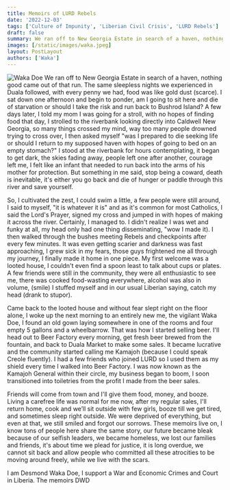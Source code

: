 ```yaml
---
title: Memoirs of LURD Rebels
date: '2022-12-03'
tags: ['Culture of Impunity', 'Liberian Civil Crisis', 'LURD Rebels']
draft: false
summary: We ran off to New Georgia Estate in search of a haven, nothing good came out of that run. The same sleepless nights we experienced in Duala followed, with every penny we had, food was like gold dust (scarce). I sat down one afternoon and begin to ponder, am I going to sit here and die of starvation or should I take the risk and run back to Bushrod Island?
images: [/static/images/waka.jpeg]
layout: PostLayout
authors: ['Waka']
---
```


![Waka Doe](/static/images/waka.jpeg)
We ran off to New Georgia Estate in search of a haven, nothing good came out of that run. The same sleepless nights we experienced in Duala followed, with every penny we had, food was like gold dust (scarce). I sat down one afternoon and begin to ponder, am I going to sit here and die of starvation or should I take the risk and run back to Bushrod Island?
A few days later, I told my mom I was going for a stroll, with no hopes of finding food that day, I strolled to the riverbank looking directly into Caldwell New Georgia, so many things crossed my mind, way too many people drowned trying to cross over, I then asked myself "was I prepared to die seeking life or should I return to my supposed haven with hopes of going to bed on an empty stomach?" I stood at the riverbank for hours contemplating, it began to get dark, the skies fading away, people left one after another, courage left me, I felt like an infant that needed to run back into the arms of his mother for protection. But something in me said, stop being a coward, death is inevitable, it's either you go back and die of hunger or paddle through this river and save yourself.

So, I cultivated the zest, I could swim a little, a few people were still around, I said to myself, "it is whatever it is" and as it's common for most Catholics, I said the Lord's Prayer, signed my cross and jumped in with hopes of making it across the river. Certainly, I managed to. I didn't realize I was wet and funky at all, my head only had one thing disseminating, "wow I made it).
I then walked through the bushes meeting Rebels and checkpoints after every few minutes. It was even getting scarier and darkness was fast approaching, I grew sick in my fears, those guys frightened me all through my journey, I finally made it home in one piece. My first welcome was a looted house, I couldn't even find a spoon least to talk about cups or plates. A few friends were still in the community, they were all enthusiastic to see me, there was cooked food-wasting everywhere, alcohol was also in volume, (smile) I stuffed myself and in our usual Liberian saying, catch my head (drank to stupor).

Came back to the looted house and without fear slept right on the floor alone, I woke up the next morning to an entirely new me, the vigilant Waka Doe, I found an old gown laying somewhere in one of the rooms and four empty 5 gallons and a wheelbarrow. That was how I started selling beer. I'll head out to Beer Factory every morning, get fresh beer brewed from the fountain, and back to Duala Market to make some sales. It became lucrative and the community started calling me Kamajoh (because I could speak Creole fluently). I had a few friends who joined LURD so I used them as my shield every time I walked into Beer Factory. I was now known as the Kamajoh General within their circle, my business began to boom, I soon transitioned into toiletries from the profit I made from the beer sales.

Friends will come from town and I'll give them food, money, and booze. Living a carefree life was normal for me now, after my regular sales, I'll return home, cook and we’ll sit outside with few girls, booze till we get tired, and sometimes sleep right outside. We were deprived of everything, but even at that, we still smiled and forgot our sorrows.
These memoirs live on, I know tons of people here share the same story, our future became bleak because of our selfish leaders, we became homeless, we lost our families and friends, it's about time we plead for justice, it is long overdue, we cannot sit back and allow people who committed all these atrocities to be moving around freely, while we live with the scars.

I am Desmond Waka Doe, I support a War and Economic Crimes and Court in Liberia.
The memoirs
DWD
